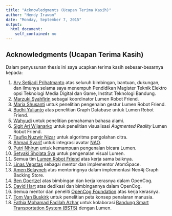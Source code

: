 ```yaml
---
title: "Acknowledgments (Ucapan Terima Kasih)"
author: "Hendy Irawan"
date: "Monday, September 7, 2015"
output:
  html_document:
    self_contained: no
---
```


## Acknowledgments (Ucapan Terima Kasih)

Dalam penyusunan thesis ini saya ucapkan terima kasih sebesar-besarnya kepada:

1. [Ary Setijadi Prihatmanto](mailto:asetijadi@lskk.ee.itb.ac.id) atas seluruh bimbingan, bantuan, dukungan, dan ilmunya selama saya menempuh Pendidikan Magister Teknik Elektro opsi Teknologi Media Digital dan Game, Institut Teknologi Bandung.
2. [Marzuki Syahfirin](https://onemarzuki.wordpress.com/) sebagai koordinator Lumen Robot Friend.
3. [Maria Shusanti](https://www.facebook.com/maria.shusanti) untuk penelitian pengenalan gestur Lumen Robot Friend.
4. [Budhi Yulianto](https://www.linkedin.com/pub/budhi-yulianto/26/885/256) atas penelitian Graph Database untuk Lumen Robot Friend.
5. [Wahyudi](https://www.facebook.com/wahyudi.si) untuk penelitian pemahaman bahasa alami.
6. [Sigit Ari Wijanarko](https://www.facebook.com/sigit.ariw) untuk penelitian visualisasi _Augmented Reality_ Lumen Robot Friend.
7. [Taufiq Nuzwir Nizar](https://independent.academia.edu/TaufiqNizar) untuk algoritma pengolahan citra.
8. [Ahmad Syarif](https://itb.academia.edu/AhmadSyarif) untuk integrasi avatar [NAO](https://www.aldebaran.com/en/humanoid-robot/nao-robot).
9. [Putri Nhirun](https://www.researchgate.net/profile/Putri_Nhirun) untuk kemampuan pengenalan bicara Lumen.
10. [Setyaki Sholata Sya](https://itb.academia.edu/SetyakiSholataSya) untuk pengenalan visual Lumen.
11. Semua tim [Lumen Robot Friend](http://lumen.lskk.ee.itb.ac.id/) atas kerja sama baiknya.
12. [Linas Vepstas](http://linas.org/) sebagai mentor dan implementor AtomSpace.
13. [Amen Belayneh](https://www.linkedin.com/in/amenbelayneh) atas mentoringnya dalam implementasi Neo4j Graph Backing Store.
14. [Ben Goertzel](http://goertzel.org/) atas bimbingan dan kerja kerasnya dalam OpenCog.
15. [David Hart](http://hk.linkedin.com/in/davidhart) atas dedikasi dan bimbingannya dalam OpenCog.
16. Semua mentor dan peneliti [OpenCog Foundation](http://www.opencog.org/) atas kerja kerasnya.
17. [Tom Van Buskirk](http://mindmap.iwarp.com/) untuk penelitian peta konsep penalaran manusia.
18. [Fathia Mohamad Fadilah Azhar](http://www.fathia.net/) untuk kolaborasi [Bandung Smart Transportation System (BSTS)](http://bsts.lskk.ee.itb.ac.id/) dengan Lumen.
